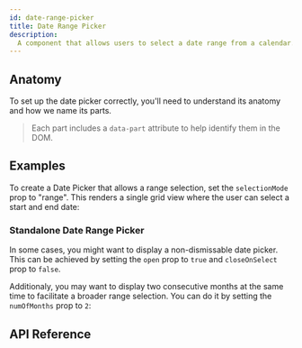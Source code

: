 ```yaml
---
id: date-range-picker
title: Date Range Picker
description:
  A component that allows users to select a date range from a calendar.
---
```



<ComponentPreview />

## Anatomy

To set up the date picker correctly, you'll need to understand its anatomy and
how we name its parts.

> Each part includes a `data-part` attribute to help identify them in the DOM.

<Anatomy id="date-picker" />

## Examples

To create a Date Picker that allows a range selection, set the `selectionMode`
prop to "range". This renders a single grid view where the user can select a
start and end date:

<Story id="Basic" />

### Standalone Date Range Picker

In some cases, you might want to display a non-dismissable date picker. This can
be achieved by setting the `open` prop to `true` and `closeOnSelect` prop to
`false`.

Additionaly, you may want to display two consecutive months at the same time to
facilitate a broader range selection. You can do it by setting the `numOfMonths`
prop to `2`:

<Story id="Standalone" />

## API Reference

<ComponentTypes id="date-picker" />
